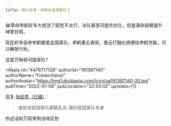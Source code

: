 ```yaml
---
title: 旅行日常｜申鹤也走国家队了
---
```



<Forum groupName="原神" groupUrl="https://www.douban.com/group/genshin/" archivedAt="2025-05-16T16:52:03.998Z">
  <Post
    id="257486470"
    title="旅行日常｜申鹤也走国家队了"
    url="https://www.douban.com/group/topic/257486470/?_spm_id=MjE4NjQyNjI1"
    pubTime="2022-01-09"
    highlightUserId="191397140"
  >
😂零命申鹤好多大佬测了感觉不太行，冰队甚至可能负优化，但是满命超模提升神里甘雨。

现在好多低命申鹤都是走国家队，申鹤重云香班，重云打融化顺便给申鹤充能，可以解放行秋。

这是万物皆可国家队?

<Reply
  id="4476717128"
  authorId="191397140"
  authorName="Fisherchenxi"
  authorAvatar="https://img1.doubanio.com/icon/up191397140-20.jpg"
  pubTime="2022-01-08"
  pubLocation="22:43:02"
  upvotes={1}
>
回复 [张起灵（已婚）](https://www.douban.com/people/166868137/)：
> 谁放进放国家队都能乱杀 强的是国家队本身

你这话和万班带狗没啥区别
</Reply>
  </Post>
</Forum>
